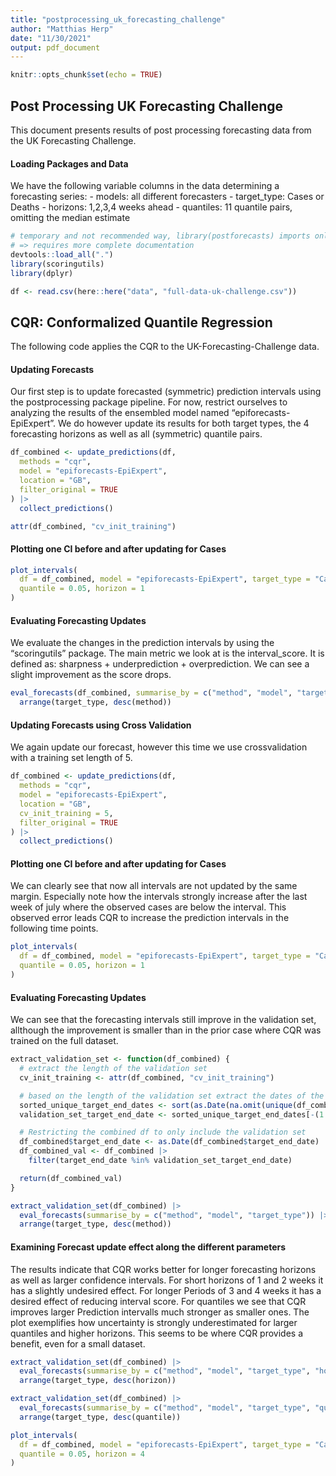 ```yaml
---
title: "postprocessing_uk_forecasting_challenge"
author: "Matthias Herp"
date: "11/30/2021"
output: pdf_document
---
```


```r
knitr::opts_chunk$set(echo = TRUE)
```

## Post Processing UK Forecasting Challenge

This document presents results of post processing forecasting data from the UK Forecasting Challenge. 

#### Loading Packages and Data

We have the following variable columns in the data determining a forecasting series:
- models: all different forecasters
- target_type: Cases or Deaths
- horizons: 1,2,3,4 weeks ahead
- quantiles: 11 quantile pairs, omitting the median estimate

```r
# temporary and not recommended way, library(postforecasts) imports only functions with @export tag
# => requires more complete documentation
devtools::load_all(".")
library(scoringutils)
library(dplyr)

df <- read.csv(here::here("data", "full-data-uk-challenge.csv"))
```

## CQR: Conformalized Quantile Regression

The following code applies the CQR to the UK-Forecasting-Challenge data.

#### Updating Forecasts

Our first step is to update forecasted (symmetric) prediction intervals using the postprocessing package pipeline. For now, restrict ourselves to analyzing the results of the ensembled model named "epiforecasts-EpiExpert". We do however update its results for both target types, the 4 forecasting horizons as well as all (symmetric) quantile pairs. 

```r
df_combined <- update_predictions(df,
  methods = "cqr",
  model = "epiforecasts-EpiExpert",
  location = "GB",
  filter_original = TRUE
) |>
  collect_predictions()
```

```r
attr(df_combined, "cv_init_training")
```


#### Plotting one CI before and after updating for Cases

```r
plot_intervals(
  df = df_combined, model = "epiforecasts-EpiExpert", target_type = "Cases",
  quantile = 0.05, horizon = 1
)
```

#### Evaluating Forecasting Updates

We evaluate the changes in the prediction intervals by using the "scoringutils" package. The main metric we look at is the interval_score. It is defined as: sharpness + underprediction + overprediction. We can see a slight improvement as the score drops.

```r
eval_forecasts(df_combined, summarise_by = c("method", "model", "target_type")) |>
  arrange(target_type, desc(method))
```


#### Updating Forecasts using Cross Validation

We again update our forecast, however this time we use crossvalidation with a training set length of 5.

```r
df_combined <- update_predictions(df,
  methods = "cqr",
  model = "epiforecasts-EpiExpert",
  location = "GB",
  cv_init_training = 5,
  filter_original = TRUE
) |>
  collect_predictions()
```


#### Plotting one CI before and after updating for Cases

We can clearly see that now all intervals are not updated by the same margin. Especially note how the intervals strongly increase after the last week of july where the observed cases are below the interval. This observed error leads CQR to increase the prediction intervals in the following time points.

```r
plot_intervals(
  df = df_combined, model = "epiforecasts-EpiExpert", target_type = "Cases",
  quantile = 0.05, horizon = 1
)
```

#### Evaluating Forecasting Updates

We can see that the forecasting intervals still improve in the validation set, allthough the improvement is smaller than in the prior case where CQR was trained on the full dataset.

```r
extract_validation_set <- function(df_combined) {
  # extract the length of the validation set
  cv_init_training <- attr(df_combined, "cv_init_training")

  # based on the length of the validation set extract the dates of the validation set
  sorted_unique_target_end_dates <- sort(as.Date(na.omit(unique(df_combined$target_end_date))))
  validation_set_target_end_date <- sorted_unique_target_end_dates[-(1:cv_init_training)]

  # Restricting the combined df to only include the validation set
  df_combined$target_end_date <- as.Date(df_combined$target_end_date)
  df_combined_val <- df_combined |>
    filter(target_end_date %in% validation_set_target_end_date)

  return(df_combined_val)
}

extract_validation_set(df_combined) |>
  eval_forecasts(summarise_by = c("method", "model", "target_type")) |>
  arrange(target_type, desc(method))
```


#### Examining Forecast update effect along the different parameters

The results indicate that CQR works better for longer forecasting horizons as well as larger confidence intervals. For short horizons of 1 and 2 weeks it has a slightly undesired effect. For longer Periods of 3 and 4 weeks it has a desired effect of reducing interval score. For quantiles we see that CQR improves larger Prediction intervalls much stronger as smaller ones.
The plot exemplifies how uncertainty is strongly underestimated for larger quantiles and higher horizons. This seems to be where CQR provides a benefit, even for a small dataset.

```r
extract_validation_set(df_combined) |>
  eval_forecasts(summarise_by = c("method", "model", "target_type", "horizon")) |>
  arrange(target_type, desc(horizon))
```

```r
extract_validation_set(df_combined) |>
  eval_forecasts(summarise_by = c("method", "model", "target_type", "quantile")) |>
  arrange(target_type, desc(quantile))
```

```r
plot_intervals(
  df = df_combined, model = "epiforecasts-EpiExpert", target_type = "Cases",
  quantile = 0.05, horizon = 4
)
```
